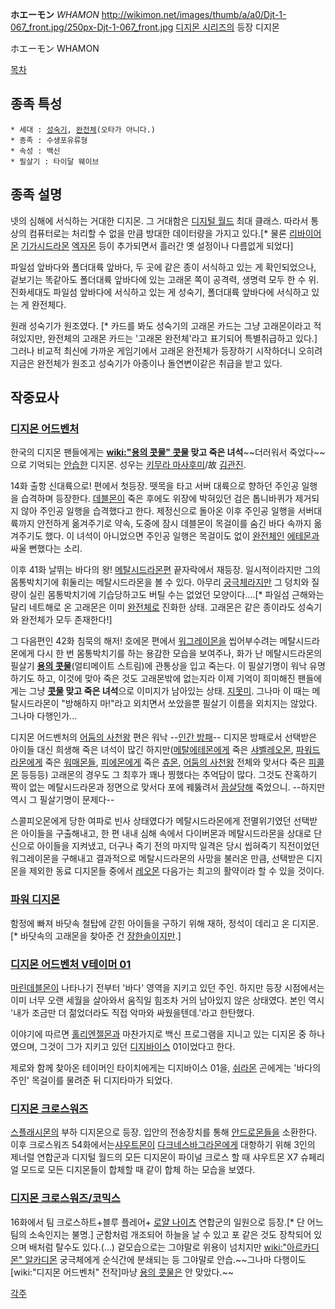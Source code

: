 '''ホエーモン''' ''WHAMON''
http://wikimon.net/images/thumb/a/a0/Djt-1-067_front.jpg/250px-Djt-1-067_front.jpg
[[디지몬 시리즈]]의 등장 디지몬

ホエーモン
WHAMON

[[목차]]
== 종족 특성 ==
 * 세대 : [[성숙기]], [[완전체]](오타가 아니다.)
 * 종족 : 수생포유류형
 * 속성 : 백신
 * 필살기 : 타이달 웨이브

== 종족 설명 ==
넷의 심해에 서식하는 거대한 디지몬. 그 거대함은 [[디지털 월드]] 최대 클래스. 따라서 통상의 컴퓨터로는 처리할 수 없을 만큼 방대한 데이터량을 가지고 있다.[* 물론 [[리바이어몬]] [[기가시드라몬]] [[엑자몬]] 등이 추가되면서 흘러간 옛 설정이나 다름없게 되었다]

파일섬 앞바다와 폴더대륙 앞바다, 두 곳에 같은 종이 서식하고 있는 게 확인되었으나, 겉보기는 똑같아도 폴더대륙 앞바다에 있는 고래몬 쪽이 공격력, 생명력 모두 한 수 위. 진화세대도 파일섬 앞바다에 서식하고 있는 게 성숙기, 폴더대륙 앞바다에 서식하고 있는 게 완전체다.

원래 성숙기가 원조였다. [* 카드를 봐도 성숙기의 고래몬 카드는 그냥 고래몬이라고 적혀있지만, 완전체의 고래몬 카드는 '고래몬 완전체'라고 표기되어 특별취급하고 있다.] 그러나 비교적 최신에 가까운 게임기에서 고래몬 완전체가 등장하기 시작하더니 오히려 지금은 완전체가 원조고 성숙기가 아종이나 돌연변이같은 취급을 받고 있다.

== 작중묘사 ==
=== [[디지몬 어드벤처]] ===
한국의 디지몬 팬들에게는 '''[[wiki:"용의 콧물" 콧물]] 맞고 죽은 녀석'''~~더러워서 죽었다~~으로 기억되는 [[안습]]한 디지몬. 성우는 [[키무라 마사후미]]/故 [[김관진]].

14화 출항 신대륙으로! 편에서 첫등장. 뗏목을 타고 서버 대륙으로 향하던 주인공 일행을 습격하며 등장한다. [[데블몬]]이 죽은 후에도 위장에 박혀있던 검은 톱니바퀴가 제거되지 않아 주인공 일행을 습격했다고 한다. 제정신으로 돌아온 이후 주인공 일행을 서버대륙까지 안전하게 옮겨주기로 약속, 도중에 잠시 데블몬이 목걸이를 숨긴 바다 속까지 옮겨주기도 했다. 이 녀석이 아니었으면 주인공 일행은 목걸이도 없이 [[완전체]]인 [[에테몬]]과 싸울 뻔했다는 소리.

이후 41화 날뛰는 바다의 왕! [[메탈시드라몬]]편 끝자락에서 재등장. 일시적이라지만 그의 몸통박치기에 휘둘리는 메탈시드라몬을 볼 수 있다. 아무리 [[궁극체]]라지만 그 덩치와 질량이 실린 몸통박치기에 기습당하고도 버틸 수는 없었던 모양이다….[* 파일섬 근해와는 달리 네트해로 온 고래몬은 이미 [[완전체]]로 진화한 상태. 고래몬은 같은 종이라도 성숙기와 완전체가 모두 존재한다!]

그 다음편인 42화 침묵의 해저! 호에몬 편에서 [[워그레이몬]]을 씹어부수려는 메탈시드라몬에게 다시 한 번 몸통박치기를 하는 용감한 모습을 보여주나, 화가 난 메탈시드라몬의 필살기 '''[[용의 콧물]]'''(얼티메이트 스트림)에 관통상을 입고 죽는다. 이 필살기명이 워낙 유명하기도 하고, 이것에 맞아 죽은 것도 고래몬밖에 없는지라 이제 기억이 희미해진 팬들에게는 그냥 '''[[콧물]] 맞고 죽은 녀석'''으로 이미지가 남아있는 상태. [[지못미]].
그나마 이 때는 메탈시드라몬이 "방해하지 마!"라고 외치면서 쏘았을뿐 필살기 이름을 외치지는 않았다. 그나마 다행인가...

디지몬 어드벤처의 [[어둠의 사천왕]] 편은 워낙 --[[인간 방패]]-- 디지몬 방패로서 선택받은 아이들 대신 희생해 죽은 녀석이 많긴 하지만([[메탈에테몬]]에게 죽은 [[샤벨레오몬]], [[파워드라몬]]에게 죽은 [[워매몬]]들, [[피에몬]]에게 죽은 [[츄몬]], [[어둠의 사천왕]] 전체와 맞서다 죽은 [[피콜몬]] 등등등) 고래몬의 경우도 그 최후가 꽤나 찡했다는 추억담이 많다. 그것도 잔혹하기 짝이 없는 메탈시드라몬과 정면으로 맞서다 포에 꿰뚫려서 [[끔살]]당해 죽었으니. --하지만 역시 그 필살기명이 문제다--

스콜피오몬에게 당한 여파로 빈사 상태였다가 메탈시드라몬에게 전멸위기였던 선택받은 아이들을 구출해내고, 한 편 내내 심해 속에서 다이버몬과 메탈시드라몬을 상대로 단신으로 아이들을 지켜냈고, 더구나 죽기 전의 마지막 일격은 당시 씹혀죽기 직전이었던 워그레이몬을 구해내고 결과적으로 메탈시드라몬의 사망을 불러온 만큼, 선택받은 디지몬을 제외한 동료 디지몬들 중에서 [[레오몬]] 다음가는 최고의 활약이라 할 수 있을 것이다.

=== [[파워 디지몬]] ===
함정에 빠져 바닷속 철탑에 갇힌 아이들을 구하기 위해 재하, 정석이 데리고 온 디지몬.[* 바닷속의 고래몬을 찾아준 건 [[장한솔]]이지만.]

=== [[디지몬 어드벤처 V테이머 01]] ===
[[마린데블몬]]이 나타나기 전부터 '바다' 영역을 지키고 있던 주인.
하지만 등장 시점에서는 이미 너무 오랜 세월을 살아와서 움직일 힘조차 거의 남아있지 않은 상태였다.
본인 역시 '내가 조금만 더 젊었더라도 직접 악마와 싸웠을텐데.'라고 한탄했다.

이야기에 따르면 [[홀리엔젤몬]]과 마찬가지로 백신 프로그램을 지니고 있는 디지몬 중 하나였으며, 그것이 그가 지키고 있던 [[디지바이스]] 01이었다고 한다. 

제로와 함께 찾아온 테이머인 타이치에게는 디지바이스 01을, [[쉬라몬]] 곤에게는 '바다의 주인' 목걸이를 물려준 뒤 디지타마가 되었다. 

=== [[디지몬 크로스워즈]] ===
[[스플래시몬]]의 부하 디지몬으로 등장. 입안의 전송장치를 통해 [[안드로몬]]들을 소환한다. 이후 크로스워즈 54화에서는[[샤우트몬]]이 [[다크네스바그라몬]]에게 대항하기 위해 3인의 제너럴 연합군과 디지털 월드의 모든 디지몬이 파이널 크로스 할 때 샤우트몬 X7 슈페리얼 모드로 모든 디지몬들이 합체할 때 같이 합체 하는 모습을 보였다. 


=== [[디지몬 크로스워즈/코믹스]] ===
16화에서 팀 크로스하트+블루 플레어+ [[로얄 나이츠]] 연합군의 일원으로 등장.[* 단 어느 팀의 소속인지는 불명.] 군함처럼 개조되어 하늘을 날 수 있고 포 같은 것도 장착되어 있으며 배처럼 탈수도 있다.(...) 겉모습으로는 그야말로 위용이 넘치지만 [[wiki:"아르카디몬" 알카디몬]] 궁극체에게 순식간에 분쇄되는 등 그야말로 안습.~~그나마 다행이도 [wiki:"디지몬 어드벤처" 전작]마냥 [[용의 콧물]]은 안 맞았다.~~


[[각주]]
